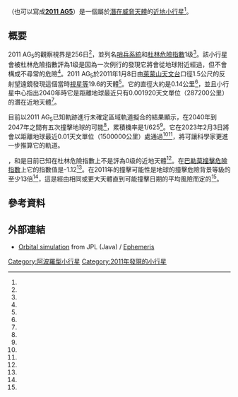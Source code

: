 {{DISPLAYTITLE:2011 AG<sub>5</sub>}}
{{Infobox planet
| width = 25em
| bgcolour = #FFFFC0
| name = {{mp|2011 AG|5}}
| symbol =
| image = [[File:2011AG5.png|275px]]
| caption = 地球－月球系統於2040年2月通過2011 AG5[[曲線擬合|標稱]]軌道的模擬狀況。地球是藍色點，月球軌道灰色，2011 AG5是綠色。
| discovery = yes
| discovery_ref = <ref name="MPEC2011-A31"/>
| discoverer = [[萊蒙山巡天|萊蒙山巡天]] ([[天文台編號列表#G00-G99|G96]])<br>口徑1.5公尺反射望遠鏡
| discovered = 2011年1月8日
| mp_name = {{mp|2011 AG|5}}
| mp_category = [[阿波羅型小行星|Apollo]] [[近地天体|NEO]],<br>[[潛在威脅天體|PHA]]<ref name="jpldata"/>
| orbit_ref = <ref name="jpldata"/>
| epoch = 2011-Aug-27<br>([[不確定性參數U|Uncertainty]]=4)<ref name=jpldata/>
| aphelion = 1.989 [[天文單位|AU]] (Q)
| perihelion = 0.8718 AU (q)
| semimajor = 1.430 AU (a)
| eccentricity = 0.3905
| period = 1.71 [[Julian_year_(astronomy)|yr]]
| avg_speed =
| inclination = 3.680[[degree_(angle)|°]]
| asc_node = 135.7°
| mean_anomaly = 89.69° (M)
| arg_peri = 53.47°
| satellites =
| physical_characteristics = yes
| dimensions = ~140 meters<ref name=summary/>
| mass = 4{{e|9}} kg (assumed)<ref name=summary/>
| density = ? g/cm³
| surface_grav = ?
| escape_velocity =
| sidereal_day =
| albedo =
| spectral_type =
| magnitude =
| abs_magnitude = 21.87<ref name="jpldata"/>
}}

'''{{mp|2011 AG|5}}'''（也可以寫成'''[[天文學臨時編號|2011 AG5]]'''）是一個屬於[[潛在威脅天體|潛在威脅天體]]的[[近地小行星|近地小行星]]<ref name=jpldata/>。 

==概要==
2011 AG<sub>5</sub>的觀察視界是256日<ref name=jpldata/>，並列名[[哨兵系統|哨兵系統]]和[[杜林危險指數|杜林危險指數]]1级<ref name="risk-table"/>。該小行星會被杜林危險指數評為1级是因為一次例行的發現它將會從地球附近經過，但不會構成不尋常的危險<ref name="Torino-scale"/>。2011 AG<sub>5</sub>於2011年1月8日由[[萊蒙山天文台|萊蒙山天文台]]口徑1.5公尺的反射望遠鏡發現這個當時[[視星等|視星等]]19.6的天體<ref name="MPEC2011-A31"/>。它的直徑大約是0.14公里<ref name=summary/>，並且小行星中心指出2040年時它是距離地球最近只有0.001920天文單位（287200公里）的潛在近地天體<ref name=mpc-pha/>。

目前以2011 AG<sub>5</sub>已知軌跡進行未確定區域軌道擬合的結果顯示，在2040年到2047年之間有五次撞擊地球的可能<ref name=summary/>，累積機率是1/625<ref name=summary/>。它在2023年2月3日將會以距離地球最近0.01天文單位（1500000公里）處通過<ref name=jpl-close/><ref name="NEODyS"/>，將可讓科學家更進一步推算它的軌道。

{{As of|2011|10}}，{{mp|2011 AG|5}}和{{mpl|2007 VK|184}}是目前已知在杜林危險指數上不是評為0级的近地天體<ref name="risk-table"/>。在[[巴勒莫撞擊危險指數|巴勒莫撞擊危險指數]]上它的指數值是-1.12<ref name=summary/>。{{mp|2011 AG|5}}在2011年的撞擊可能性是地球的撞擊危險背景等級的至少13倍<ref name=math/>，這是經由相同或更大天體直到可能撞擊日期的平均風險而定的<ref name="palermo"/>。

== 參考資料 ==
{{reflist
| refs =

<ref name=jpldata>{{cite web
  |date=2011-09-21 last obs (arc=256 days)
  |title=JPL Small-Body Database Browser: (2011 AG5)
  |url=http://ssd.jpl.nasa.gov/sbdb.cgi?sstr=2011AG5
  |publisher=Jet Propulsion Laboratory
  |accessdate=2011-10-17
  |archive-date=2020-11-29
  |archive-url=https://web.archive.org/web/20201129063316/https://ssd.jpl.nasa.gov/sbdb.cgi?sstr=2011AG5
  |dead-url=no
  }}</ref>

<ref name="MPEC2011-A31">{{Cite web
  |title=MPEC 2011-A31 : 2011 AG5
  |publisher=IAU Minor Planet Center
  |date=2011-01-09
  |url=http://www.minorplanetcenter.net/mpec/K11/K11A31.html
  |accessdate=2011-10-17
  |archive-date=2016-03-03
  |archive-url=https://web.archive.org/web/20160303191655/http://www.minorplanetcenter.net/mpec/K11/K11A31.html
  |dead-url=no
  }} (K11A05G)</ref>

<ref name="risk-table">{{cite web 
 |date=2011-10-14 
 |title=Sentry Risk Table 
 |publisher=NASA/JPL Near-Earth Object Program Office 
 |url=http://neo.jpl.nasa.gov/risk/ 
 |accessdate=2011-10-17 
 |deadurl=yes 
 |archiveurl=https://web.archive.org/web/20090618033745/http://neo.jpl.nasa.gov/risk/ 
 |archivedate=2009-06-18 
 }}</ref>

<ref name="Torino-scale">{{cite web
  |date=2005-04-13
  |title=The Torino Impact Hazard Scale
  |publisher=NASA/JPL Near-Earth Object Program Office
  |url=http://neo.jpl.nasa.gov/torino_scale1.html
  |accessdate=2011-11-05
  |archive-date=2017-01-20
  |archive-url=https://web.archive.org/web/20170120055200/http://neo.jpl.nasa.gov/torino_scale1.html
  |dead-url=no
  }}</ref>

<ref name=mpc-pha>{{cite web
  |title=PHA Close Approaches To The Earth
  |publisher=IAU Minor Planet Center
  |url=http://www.minorplanetcenter.org/iau/lists/PHACloseApp.html
  |accessdate=2011-10-17
  |archive-date=2016-04-28
  |archive-url=https://web.archive.org/web/20160428023744/http://www.minorplanetcenter.org/iau/lists/PHACloseApp.html
  |dead-url=no
  }}</ref>

<ref name="NEODyS">{{cite web
  |title=NEODyS-2 Close Approaches for 2011AG5
  |publisher=Near Earth Objects - Dynamic Site
  |url=http://newton.dm.unipi.it/neodys/index.php?pc=1.1.8&n=2011AG5
  |accessdate=2011-10-17
  |archive-date=2016-03-03
  |archive-url=https://web.archive.org/web/20160303204443/http://newton.dm.unipi.it/neodys/index.php?pc=1.1.8&n=2011AG5
  |dead-url=no
  }}</ref>

<ref name=summary>{{cite web
  |title=Earth Impact Risk Summary: 2011 AG5
  |publisher=NASA/JPL Near-Earth Object Program Office
  |url=http://neo.jpl.nasa.gov/risk/2011ag5.html
  |accessdate=2011-10-17
  |archive-date=2012-11-18
  |archive-url=https://web.archive.org/web/20121118232754/http://neo.jpl.nasa.gov/risk/2011ag5.html
  |dead-url=no
  }}</ref>

<ref name=jpl-close>{{cite web
  |date=2011-09-21 last obs (arc=256 days)
  |title=JPL Close-Approach Data: (2011 AG5)
  |url=http://ssd.jpl.nasa.gov/sbdb.cgi?sstr=2011AG5;cad=1#cad
  |accessdate=2011-10-17
  |archive-date=2020-11-22
  |archive-url=https://web.archive.org/web/20201122122902/https://ssd.jpl.nasa.gov/sbdb.cgi?sstr=2011AG5;cad=1#cad
  |dead-url=no
  }}</ref>

<ref name=math>Math: 10<sup>1.12</sup> = 13.1</ref>

<ref name="palermo">{{cite web
  |date=2005-08-31
  |title=The Palermo Technical Impact Hazard Scale
  |publisher=NASA/JPL Near-Earth Object Program Office
  |url=http://neo.jpl.nasa.gov/risk/doc/palermo.html
  |accessdate=2011-10-14
  |archive-date=2017-02-08
  |archive-url=https://web.archive.org/web/20170208230428/http://neo.jpl.nasa.gov/risk/doc/palermo.html
  |dead-url=no
  }}</ref>

}}

== 外部連結 ==
* [http://ssd.jpl.nasa.gov/sbdb.cgi?sstr=2011AG5;orb=1 Orbital simulation]{{Wayback|url=http://ssd.jpl.nasa.gov/sbdb.cgi?sstr=2011AG5;orb=1 |date=20190822062810 }} from JPL (Java) / [http://ssd.jpl.nasa.gov/horizons.cgi?find_body=1&body_group=sb&sstr=2011AG5 Ephemeris]{{Wayback|url=http://ssd.jpl.nasa.gov/horizons.cgi?find_body=1&body_group=sb&sstr=2011AG5 |date=20191216120348 }}

{{s-start}}
{{s-bef|before=[[小行星99942|99942 Apophis]]}}
{{s-ttl|title=接近地球的巨大[[近地天体|近地天体]]<br />（[[值得關注的小行星列表#曾經非常接近地球的小行星|進入月球軌道範圍內的小行星]]）|years=2040年2月5日}}
{{s-aft|after={{mpl|2005 WY|55}}}}
{{end}}

{{小天體}}

[[Category:阿波羅型小行星|Category:阿波羅型小行星]]
[[Category:2011年發現的小行星|Category:2011年發現的小行星]]